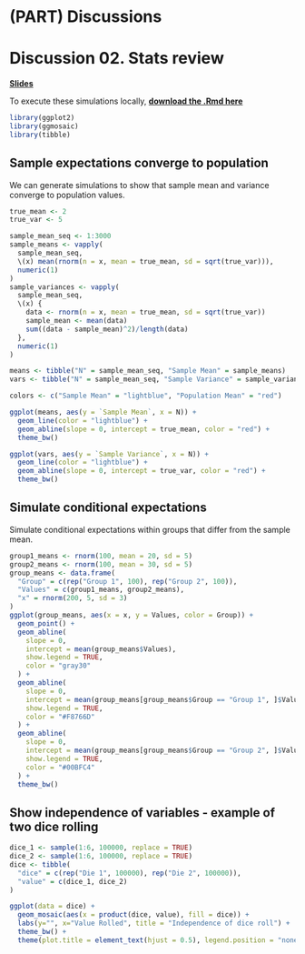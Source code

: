# (PART) Discussions {-}

# Discussion 02. Stats review {-}

[**Slides**](assets/discussions/discussion2-slides.pdf)

To execute these simulations locally, [**download the .Rmd here**](assets/discussions/discussion2_download.Rmd)

```r
library(ggplot2)
library(ggmosaic)
library(tibble)
```

## Sample expectations converge to population

We can generate simulations to show that sample mean and variance converge to
population values.
```r
true_mean <- 2
true_var <- 5

sample_mean_seq <- 1:3000
sample_means <- vapply(
  sample_mean_seq,
  \(x) mean(rnorm(n = x, mean = true_mean, sd = sqrt(true_var))),
  numeric(1)
)
sample_variances <- vapply(
  sample_mean_seq,
  \(x) {
    data <- rnorm(n = x, mean = true_mean, sd = sqrt(true_var))
    sample_mean <- mean(data)
    sum((data - sample_mean)^2)/length(data)
  },
  numeric(1)
)

means <- tibble("N" = sample_mean_seq, "Sample Mean" = sample_means)
vars <- tibble("N" = sample_mean_seq, "Sample Variance" = sample_variances)

colors <- c("Sample Mean" = "lightblue", "Population Mean" = "red")

ggplot(means, aes(y = `Sample Mean`, x = N)) +
  geom_line(color = "lightblue") +
  geom_abline(slope = 0, intercept = true_mean, color = "red") +
  theme_bw()

ggplot(vars, aes(y = `Sample Variance`, x = N)) +
  geom_line(color = "lightblue") +
  geom_abline(slope = 0, intercept = true_var, color = "red") +
  theme_bw()
```

## Simulate conditional expectations

Simulate conditional expectations within groups that differ from the sample
mean.
```r
group1_means <- rnorm(100, mean = 20, sd = 5)
group2_means <- rnorm(100, mean = 30, sd = 5)
group_means <- data.frame(
  "Group" = c(rep("Group 1", 100), rep("Group 2", 100)),
  "Values" = c(group1_means, group2_means),
  "x" = rnorm(200, 5, sd = 3)
)
ggplot(group_means, aes(x = x, y = Values, color = Group)) +
  geom_point() +
  geom_abline(
    slope = 0,
    intercept = mean(group_means$Values),
    show.legend = TRUE,
    color = "gray30"
  ) +
  geom_abline(
    slope = 0,
    intercept = mean(group_means[group_means$Group == "Group 1", ]$Values),
    show.legend = TRUE,
    color = "#F8766D"
  ) +
  geom_abline(
    slope = 0,
    intercept = mean(group_means[group_means$Group == "Group 2", ]$Values),
    show.legend = TRUE,
    color = "#00BFC4"
  ) +
  theme_bw()
```

## Show independence of variables - example of two dice rolling

```r
dice_1 <- sample(1:6, 100000, replace = TRUE)
dice_2 <- sample(1:6, 100000, replace = TRUE)
dice <- tibble(
  "dice" = c(rep("Die 1", 100000), rep("Die 2", 100000)),
  "value" = c(dice_1, dice_2)
)

ggplot(data = dice) +
  geom_mosaic(aes(x = product(dice, value), fill = dice)) +   
  labs(y="", x="Value Rolled", title = "Independence of dice roll") +
  theme_bw() +
  theme(plot.title = element_text(hjust = 0.5), legend.position = "none")
```
